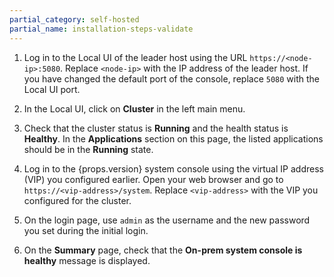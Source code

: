 ```yaml
---
partial_category: self-hosted
partial_name: installation-steps-validate
---
```


1. Log in to the Local UI of the leader host using the URL `https://<node-ip>:5080`. Replace `<node-ip>` with the IP
   address of the leader host. If you have changed the default port of the console, replace `5080` with the Local UI
   port.

2. In the Local UI, click on **Cluster** in the left main menu.

3. Check that the cluster status is **Running** and the health status is **Healthy**. In the **Applications** section on
   this page, the listed applications should be in the **Running** state.

4. Log in to the {props.version} system console using the virtual IP address (VIP) you configured earlier. Open your web browser
   and go to `https://<vip-address>/system`. Replace `<vip-address>` with the VIP you configured for the cluster.

5. On the login page, use `admin` as the username and the new password you set during the initial login.

6. On the **Summary** page, check that the **On-prem system console is healthy** message is displayed.